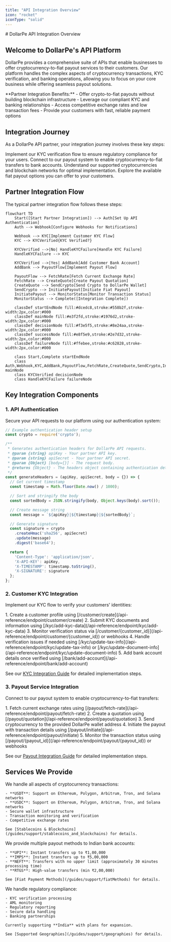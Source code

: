 ```yaml
---
title: "API Integration Overview"
icon: "rocket"
iconType: "solid"
---
```


<Highlight>
  # DollarPe API Integration Overview
</Highlight>

## Welcome to DollarPe's API Platform

DollarPe provides a comprehensive suite of APIs that enable businesses to offer cryptocurrency-to-fiat payout services to their customers. Our platform handles the complex aspects of cryptocurrency transactions, KYC verification, and banking operations, allowing you to focus on your core business while offering seamless payout solutions.

<Note>
**Partner Integration Benefits:**
- Offer crypto-to-fiat payouts without building blockchain infrastructure
- Leverage our compliant KYC and banking relationships
- Access competitive exchange rates and low transaction fees
- Provide your customers with fast, reliable payment options
</Note>

## Integration Journey

As a DollarPe API partner, your integration journey involves these key steps:

<CardGroup cols={2}>
  <Card title="KYC Integration" icon="id-card" href="/guides/kyc">
    Implement our KYC verification flow to ensure regulatory compliance for your users.
  </Card>
  <Card title="Payout Integration" icon="money-bill-transfer" href="/guides/payout">
    Connect to our payout system to enable cryptocurrency-to-fiat transfers to bank accounts.
  </Card>
  <Card title="Stablecoins & Blockchains" icon="circle-dollar" href="/guides/support/stablecoins_and_blockchains">
    Understand our supported cryptocurrencies and blockchain networks for optimal implementation.
  </Card>
  <Card title="Fiat Payment Methods" icon="money-bill-transfer" href="/guides/support/fiatMethods">
    Explore the available fiat payout options you can offer to your customers.
  </Card>
</CardGroup>

## Partner Integration Flow

The typical partner integration flow follows these steps:

```mermaid
flowchart TD
    Start([Start Partner Integration]) --> Auth[Set Up API Authentication]
    Auth --> Webhook[Configure Webhooks for Notifications]
    
    Webhook --> KYC[Implement Customer KYC Flow]
    KYC --> KYCVerified{KYC Verified?}
    
    KYCVerified -->|No| HandleKYCFailure[Handle KYC Failure]
    HandleKYCFailure --> KYC
    
    KYCVerified -->|Yes| AddBank[Add Customer Bank Account]
    AddBank --> PayoutFlow[Implement Payout Flow]
    
    PayoutFlow --> FetchRate[Fetch Current Exchange Rate]
    FetchRate --> CreateQuote[Create Payout Quotation]
    CreateQuote --> SendCrypto[Send Crypto to DollarPe Wallet]
    SendCrypto --> InitiatePayout[Initiate Fiat Payout]
    InitiatePayout --> MonitorStatus[Monitor Transaction Status]
    MonitorStatus --> Complete([Integration Complete])

    classDef startEndNode fill:#dcedc8,stroke:#558b2f,stroke-width:2px,color:#000
    classDef mainNode fill:#e3f2fd,stroke:#1976d2,stroke-width:2px,color:#000
    classDef decisionNode fill:#f3e5f5,stroke:#8e24aa,stroke-width:2px,color:#000
    classDef successNode fill:#e8f5e9,stroke:#2e7d32,stroke-width:2px,color:#000
    classDef failureNode fill:#ffebee,stroke:#c62828,stroke-width:2px,color:#000

    class Start,Complete startEndNode
    class Auth,Webhook,KYC,AddBank,PayoutFlow,FetchRate,CreateQuote,SendCrypto,InitiatePayout,MonitorStatus mainNode
    class KYCVerified decisionNode
    class HandleKYCFailure failureNode
```

## Key Integration Components

### 1. API Authentication

Secure your API requests to our platform using our authentication system:

```javascript
// Example authentication header setup
const crypto = require('crypto');

/**
 * Generates authentication headers for DollarPe API requests.
 * @param {string} apiKey - Your partner API key.
 * @param {string} apiSecret - Your partner API secret.
 * @param {Object} [body={}] - The request body.
 * @returns {Object} - The headers object containing authentication details.
 */
const generateHeaders = (apiKey, apiSecret, body = {}) => {
  // Get current timestamp
  const timestamp = Math.floor(Date.now() / 1000);

  // Sort and stringify the body
  const sortedBody = JSON.stringify(body, Object.keys(body).sort());

  // Create message string
  const message = `${apiKey}|${timestamp}|${sortedBody}`;

  // Generate signature
  const signature = crypto
    .createHmac('sha256', apiSecret)
    .update(message)
    .digest('base64');

  return {
    'Content-Type': 'application/json',
    'X-API-KEY': apiKey,
    'X-TIMESTAMP': timestamp.toString(),
    'X-SIGNATURE': signature
  };
};
```

### 2. Customer KYC Integration

Implement our KYC flow to verify your customers' identities:

<Accordion title="KYC Implementation Steps">
1. Create a customer profile using [/customer/create](/api-reference/endpoint/customer/create)
2. Submit KYC documents and information using [/kyc/add-kyc-data](/api-reference/endpoint/kyc/add-kyc-data)
3. Monitor verification status via [/customer/{customer_id}](/api-reference/endpoint/customer/{customer_id}) or webhooks
4. Handle verification issues if needed using [/kyc/update-tax-info](/api-reference/endpoint/kyc/update-tax-info) or [/kyc/update-document-info](/api-reference/endpoint/kyc/update-document-info)
5. Add bank account details once verified using [/bank/add-account](/api-reference/endpoint/bank/add-account)

See our [KYC Integration Guide](/guides/kyc) for detailed implementation steps.
</Accordion>

### 3. Payout Service Integration

Connect to our payout system to enable cryptocurrency-to-fiat transfers:

<Accordion title="Payout Implementation Steps">
1. Fetch current exchange rates using [/payout/fetch-rate](/api-reference/endpoint/payout/fetch-rate)
2. Create a quotation using [/payout/quotation](/api-reference/endpoint/payout/quotation)
3. Send cryptocurrency to the provided DollarPe wallet address
4. Initiate the payout with transaction details using [/payout/initiate](/api-reference/endpoint/payout/initiate)
5. Monitor the transaction status using [/payout/{payout_id}](/api-reference/endpoint/payout/{payout_id}) or webhooks

See our [Payout Integration Guide](/guides/payout) for detailed implementation steps.
</Accordion>

## Services We Provide

<Tabs>
  <Tab title="Cryptocurrency Processing">
    We handle all aspects of cryptocurrency transactions:
    
    - **USDT**: Support on Ethereum, Polygon, Arbitrum, Tron, and Solana networks
    - **USDC**: Support on Ethereum, Polygon, Arbitrum, Tron, and Solana networks
    - Secure wallet infrastructure
    - Transaction monitoring and verification
    - Competitive exchange rates
    
    See [Stablecoins & Blockchains](/guides/support/stablecoins_and_blockchains) for details.
  </Tab>
  
  <Tab title="Fiat Payout Options">
    We provide multiple payout methods to Indian bank accounts:
    
    - **UPI**: Instant transfers up to ₹1,00,000
    - **IMPS**: Instant transfers up to ₹5,00,000
    - **NEFT**: Transfers with no upper limit (approximately 30 minutes processing time)
    - **RTGS**: High-value transfers (min ₹2,00,000)
    
    See [Fiat Payment Methods](/guides/support/fiatMethods) for details.
  </Tab>
  
  <Tab title="Compliance & Security">
    We handle regulatory compliance:
    
    - KYC verification processing
    - AML monitoring
    - Regulatory reporting
    - Secure data handling
    - Banking partnerships
    
    Currently supporting **India** with plans for expansion.
    
    See [Supported Geographies](/guides/support/geographies) for details.
  </Tab>
</Tabs>